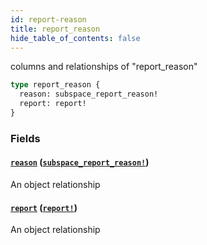 ```yaml
---
id: report-reason
title: report_reason
hide_table_of_contents: false
---
```



columns and relationships of "report_reason"

```graphql
type report_reason {
  reason: subspace_report_reason!
  report: report!
}
```


### Fields

#### [`reason`](#) ([`subspace_report_reason!`](../objects/subspace-report-reason))

An object relationship


#### [`report`](#) ([`report!`](../objects/report))

An object relationship




